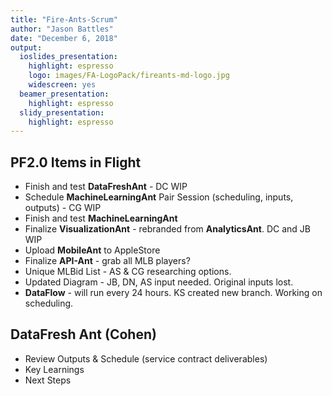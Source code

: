 ```yaml
---
title: "Fire-Ants-Scrum"
author: "Jason Battles"
date: "December 6, 2018"
output:
  ioslides_presentation:
    highlight: espresso
    logo: images/FA-LogoPack/fireants-md-logo.jpg
    widescreen: yes
  beamer_presentation:
    highlight: espresso
  slidy_presentation:
    highlight: espresso
---
```

## PF2.0 Items in Flight
* Finish and test **DataFreshAnt** - DC WIP
* Schedule **MachineLearningAnt** Pair Session (scheduling, inputs, outputs) - CG WIP
* Finish and test **MachineLearningAnt** 
* Finalize **VisualizationAnt** - rebranded from **AnalyticsAnt**.  DC and JB WIP
* Upload **MobileAnt** to AppleStore
* Finalize **API-Ant** - grab all MLB players?  
* Unique MLBid List - AS & CG researching options.
* Updated Diagram - JB, DN, AS input needed.  Original inputs lost.
* **DataFlow** - will run every 24 hours.  KS created new branch.  Working on scheduling.

## DataFresh Ant (Cohen)

* Review Outputs & Schedule (service contract deliverables)
* Key Learnings
* Next Steps

    

                  

                                
